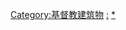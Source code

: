 {{Categories by country|nocat}}

[[Category:基督教建筑物|Category:基督教建筑物]]
[[Category:各國基督教|:]]
[[Category:各国宗教建筑物|*]]